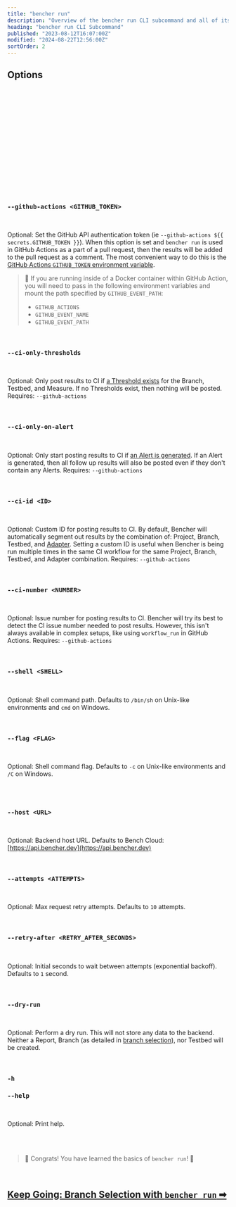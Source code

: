 ```yaml
---
title: "bencher run"
description: "Overview of the bencher run CLI subcommand and all of its flags, arguments, and features"
heading: "bencher run CLI Subcommand"
published: "2023-08-12T16:07:00Z"
modified: "2024-08-22T12:56:00Z"
sortOrder: 2
---
```




<Intro />

<Cmd />

<BenchmarkCommand />

## Options

<Project />

<br />

<Token />

<br />

<BranchSelection />

<br />

<Hash />

<br />

<NoHash />

<br />

<Testbed />

<br />

<Thresholds />

<br />

<Adapters />

<br />

<Iter />

<br />

<Fold />

<br />

<Backdate />

<br />

<AllowFailure />

<br />

<Format />

<br />

<Quiet />

<br />

### `--github-actions <GITHUB_TOKEN>`

<br />

Optional: Set the GitHub API authentication token (ie `--github-actions ${{ secrets.GITHUB_TOKEN }}`).
When this option is set and `bencher run` is used in GitHub Actions as a part of a pull request,
then the results will be added to the pull request as a comment.
The most convenient way to do this is the [GitHub Actions `GITHUB_TOKEN` environment variable](https://docs.github.com/en/actions/security-guides/automatic-token-authentication).

> 🐰 If you are running inside of a Docker container within GitHub Action, you will need to pass in the following environment variables and mount the path specified by `GITHUB_EVENT_PATH`:
> - `GITHUB_ACTIONS`
> - `GITHUB_EVENT_NAME`
> - `GITHUB_EVENT_PATH`

<br />

### `--ci-only-thresholds`

<br />

Optional: Only post results to CI if [a Threshold exists](/docs/explanation/thresholds/) for the Branch, Testbed, and Measure.
If no Thresholds exist, then nothing will be posted.
Requires: `--github-actions`

<br />

### `--ci-only-on-alert`

<br />

Optional: Only start posting results to CI if [an Alert is generated](/docs/explanation/thresholds/#alerts).
If an Alert is generated, then all follow up results will also be posted even if they don't contain any Alerts.
Requires: `--github-actions`

<br />

### `--ci-id <ID>`

<br />

Optional: Custom ID for posting results to CI.
By default, Bencher will automatically segment out results by the combination of: Project, Branch, Testbed, and [Adapter](/docs/explanation/adapters/).
Setting a custom ID is useful when Bencher is being run multiple times in the same CI workflow for the same Project, Branch, Testbed, and Adapter combination.
Requires: `--github-actions`

<br/>

### `--ci-number <NUMBER>`

<br />

Optional: Issue number for posting results to CI.
Bencher will try its best to detect the CI issue number needed to post results.
However, this isn't always available in complex setups, like using `workflow_run` in GitHub Actions.
Requires: `--github-actions`

<br/>

### `--shell <SHELL>`

<br />

Optional: Shell command path.
Defaults to `/bin/sh` on Unix-like environments and `cmd` on Windows.

<br />

### `--flag <FLAG>`

<br />

Optional: Shell command flag.
Defaults to `-c` on Unix-like environments and `/C` on Windows.

<br />

<Exec />

<br />

### `--host <URL>`

<br />

Optional: Backend host URL.
Defaults to Bench Cloud: [https://api.bencher.dev](https://api.bencher.dev)

<br />

### `--attempts <ATTEMPTS>`

<br />

Optional: Max request retry attempts.
Defaults to `10` attempts.

<br />


### `--retry-after <RETRY_AFTER_SECONDS>`

<br />

Optional: Initial seconds to wait between attempts (exponential backoff).
Defaults to `1` second.

<br />


### `--dry-run`

<br />

Optional: Perform a dry run. This will not store any data to the backend.
Neither a Report, Branch (as detailed in [branch selection](/docs/explanation/branch-selection/)), nor Testbed will be created.

<br />

### `-h`
### `--help`

<br />

Optional: Print help.

<br />
<br />

> 🐰 Congrats! You have learned the basics of <code>bencher run</code>! 🎉

<br/>

<h2><a href="/docs/explanation/branch-selection/">Keep Going: Branch Selection with <code>bencher run</code> ➡</a></h2>